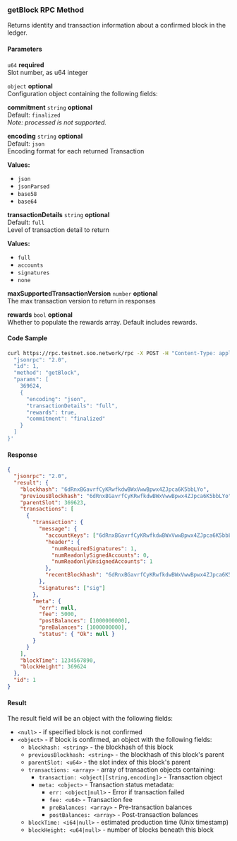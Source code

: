 ### getBlock RPC Method
Returns identity and transaction information about a confirmed block in the ledger.

<div className="grid grid-cols-2 gap-1 mt-2">
<div className="col-span-1">

#### Parameters
`u64` **required**  
Slot number, as u64 integer

`object` **optional**  
Configuration object containing the following fields:

**commitment** `string` **optional**  
Default: `finalized`  
*Note: processed is not supported.*

**encoding** `string` **optional**  
Default: `json`  
Encoding format for each returned Transaction

**Values:**
- `json`
- `jsonParsed`
- `base58`
- `base64`

**transactionDetails** `string` **optional**  
Default: `full`  
Level of transaction detail to return

**Values:**
- `full`
- `accounts`
- `signatures`
- `none`

**maxSupportedTransactionVersion** `number` **optional**  
The max transaction version to return in responses

**rewards** `bool` **optional**  
Whether to populate the rewards array. Default includes rewards.

</div>
<div className="col-span-1">

#### Code Sample
```bash
curl https://rpc.testnet.soo.network/rpc -X POST -H "Content-Type: application/json" -d '{
  "jsonrpc": "2.0",
  "id": 1,
  "method": "getBlock",
  "params": [
    369624,
    {
      "encoding": "json",
      "transactionDetails": "full",
      "rewards": true,
      "commitment": "finalized"
    }
  ]
}'
```

#### Response
```json
{
  "jsonrpc": "2.0",
  "result": {
    "blockhash": "6dRnxBGavrfCyKRwfkdwBWxVwwBpwx4ZJpca6K5bbLYo",
    "previousBlockhash": "6dRnxBGavrfCyKRwfkdwBWxVwwBpwx4ZJpca6K5bbLYo",
    "parentSlot": 369623,
    "transactions": [
      {
        "transaction": {
          "message": {
            "accountKeys": ["6dRnxBGavrfCyKRwfkdwBWxVwwBpwx4ZJpca6K5bbLYo"],
            "header": {
              "numRequiredSignatures": 1,
              "numReadonlySignedAccounts": 0,
              "numReadonlyUnsignedAccounts": 1
            },
            "recentBlockhash": "6dRnxBGavrfCyKRwfkdwBWxVwwBpwx4ZJpca6K5bbLYo"
          },
          "signatures": ["sig"]
        },
        "meta": {
          "err": null,
          "fee": 5000,
          "postBalances": [1000000000],
          "preBalances": [1000000000],
          "status": { "Ok": null }
        }
      }
    ],
    "blockTime": 1234567890,
    "blockHeight": 369624
  },
  "id": 1
}
```

</div>
</div>

#### Result
The result field will be an object with the following fields:

- `<null>` - if specified block is not confirmed
- `<object>` - if block is confirmed, an object with the following fields:
  - `blockhash: <string>` - the blockhash of this block
  - `previousBlockhash: <string>` - the blockhash of this block's parent
  - `parentSlot: <u64>` - the slot index of this block's parent
  - `transactions: <array>` - array of transaction objects containing:
    - `transaction: <object|[string,encoding]>` - Transaction object
    - `meta: <object>` - Transaction status metadata:
      - `err: <object|null>` - Error if transaction failed
      - `fee: <u64>` - Transaction fee
      - `preBalances: <array>` - Pre-transaction balances
      - `postBalances: <array>` - Post-transaction balances
  - `blockTime: <i64|null>` - estimated production time (Unix timestamp)
  - `blockHeight: <u64|null>` - number of blocks beneath this block